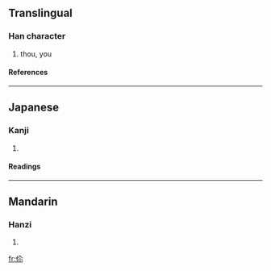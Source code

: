 ==Translingual==
===Han character===
{{Han char|rn=9|rad=人|as=05|sn=7|four=|canj=人人火 (OOF)}}
# thou, you
====References====
{{Han ref|kx=0096.200|dkj=00470|dj=0205.050|hdz=10136.050|uh=4F31|ud=20273}}
----
==Japanese==
===Kanji===
{{ja-kanji|grade=|rs=人05}}
# {{defn|Japanese}}
====Readings====
{{ja-readings|on=[[じ]] (ji)|kun=}}
----
==Mandarin==
===Hanzi===
{{cmn-hanzi|pin=[[nǐ]] (ni3), [[nì]] (ni4)|wg=ni<sup>3</sup>, ni<sup>4</sup>}}
# {{defn|Mandarin}}

[[fr:伱]]